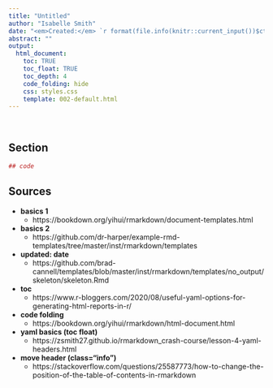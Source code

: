 ```yaml
---
title: "Untitled"
author: "Isabelle Smith"
date: "<em>Created:</em> `r format(file.info(knitr::current_input())$ctime, '%d %b %Y')` <br> <em>Updated:</em> `r format(Sys.Date(), '%d %b %Y')`"
abstract: ""
output:
  html_document:
    toc: TRUE
    toc_float: TRUE
    toc_depth: 4
    code_folding: hide
    css: styles.css
    template: 002-default.html
---
```


&nbsp;



## Section

```r

## code

```



## Sources

- **basics 1** 
  - https://bookdown.org/yihui/rmarkdown/document-templates.html
- **basics 2** 
  - https://github.com/dr-harper/example-rmd-templates/tree/master/inst/rmarkdown/templates
- **updated: date**
  - https://github.com/brad-cannell/templates/blob/master/inst/rmarkdown/templates/no_output/skeleton/skeleton.Rmd
- **toc**
  - https://www.r-bloggers.com/2020/08/useful-yaml-options-for-generating-html-reports-in-r/
- **code folding** 
  - https://bookdown.org/yihui/rmarkdown/html-document.html
- **yaml basics (toc float)**
  - https://zsmith27.github.io/rmarkdown_crash-course/lesson-4-yaml-headers.html
- **move header (class="info")**
  - https://stackoverflow.com/questions/25587773/how-to-change-the-position-of-the-table-of-contents-in-rmarkdown

